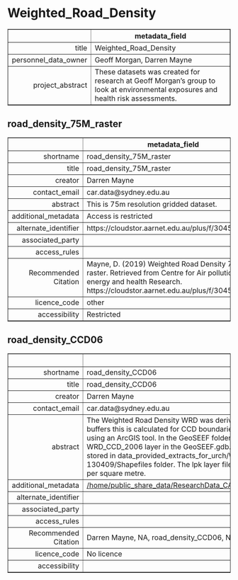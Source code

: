 Weighted_Road_Density
===
<!-- html table generated in R 3.6.0 by xtable 1.8-4 package -->
<!-- Fri May 22 19:17:35 2020 -->
<table border=1>
<tr> <th>  </th> <th> metadata_field </th>  </tr>
  <tr> <td align="right"> title </td> <td> Weighted_Road_Density </td> </tr>
  <tr> <td align="right"> personnel_data_owner </td> <td> Geoff Morgan, Darren Mayne </td> </tr>
  <tr> <td align="right"> project_abstract </td> <td> These datasets was created for research at Geoff Morgan's group to look at environmental exposures and health risk assessments. </td> </tr>
   </table>



road_density_75M_raster
---
<!-- html table generated in R 3.6.0 by xtable 1.8-4 package -->
<!-- Fri May 22 19:17:35 2020 -->
<table border=1>
<tr> <th>  </th> <th> metadata_field </th>  </tr>
  <tr> <td align="right"> shortname </td> <td> road_density_75M_raster </td> </tr>
  <tr> <td align="right"> title </td> <td> road_density_75M_raster </td> </tr>
  <tr> <td align="right"> creator </td> <td> Darren Mayne </td> </tr>
  <tr> <td align="right"> contact_email </td> <td> car.data@sydney.edu.au </td> </tr>
  <tr> <td align="right"> abstract </td> <td> This is 75m resolution gridded dataset. </td> </tr>
  <tr> <td align="right"> additional_metadata </td> <td> Access is restricted </td> </tr>
  <tr> <td align="right"> alternate_identifier </td> <td> https://cloudstor.aarnet.edu.au/plus/f/3045996209 </td> </tr>
  <tr> <td align="right"> associated_party </td> <td>  </td> </tr>
  <tr> <td align="right"> access_rules </td> <td>  </td> </tr>
  <tr> <td align="right"> Recommended Citation </td> <td> Mayne, D. (2019) Weighted Road Density 75m raster. Retrieved from Centre for Air pollution, energy and health Research. https://cloudstor.aarnet.edu.au/plus/f/3045996209 </td> </tr>
  <tr> <td align="right"> licence_code </td> <td> other </td> </tr>
  <tr> <td align="right"> accessibility </td> <td> Restricted </td> </tr>
   </table>



road_density_CCD06
---
<!-- html table generated in R 3.6.0 by xtable 1.8-4 package -->
<!-- Fri May 22 19:17:36 2020 -->
<table border=1>
<tr> <th>  </th> <th> metadata_field </th>  </tr>
  <tr> <td align="right"> shortname </td> <td> road_density_CCD06 </td> </tr>
  <tr> <td align="right"> title </td> <td> road_density_CCD06 </td> </tr>
  <tr> <td align="right"> creator </td> <td> Darren Mayne </td> </tr>
  <tr> <td align="right"> contact_email </td> <td> car.data@sydney.edu.au </td> </tr>
  <tr> <td align="right"> abstract </td> <td> The Weighted Road Density WRD was derived using Rose et al 2009 variable RD_1_2_3. Rather than 75M radial buffers this is calculated for CCD boundaries as the exposure buffers. Uses CCD 2006 edition. WRD is calculated using an ArcGIS tool. In the GeoSEEF folder the 'Weighted Road Density CCD 2006.mxd' file refered to the WRD_CCD_2006 layer in the GeoSEEF.gdb. This was extracted as a standalone shapefile for work with R. It is stored in data_provided_extracts_for_urch/WRD_CCD_2006.shp. This is the same as the CCD in the 130409/Shapefiles folder. The lpk layer file in the 130409 folder is comparable. It shows the units are road length per square metre.  </td> </tr>
  <tr> <td align="right"> additional_metadata </td> <td> <a href = "/home/public_share_data/ResearchData_CAR/ResearchProjects_CAR/Weighted_Road_Density/road_density_CCD06" target = "_blank">/home/public_share_data/ResearchData_CAR/ResearchProjects_CAR/Weighted_Road_Density/road_density_CCD06</a> </td> </tr>
  <tr> <td align="right"> alternate_identifier </td> <td>  </td> </tr>
  <tr> <td align="right"> associated_party </td> <td>  </td> </tr>
  <tr> <td align="right"> access_rules </td> <td>  </td> </tr>
  <tr> <td align="right"> Recommended Citation </td> <td> Darren Mayne, NA, road_density_CCD06, NA </td> </tr>
  <tr> <td align="right"> licence_code </td> <td> No licence </td> </tr>
  <tr> <td align="right"> accessibility </td> <td>  </td> </tr>
   </table>


